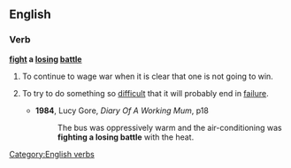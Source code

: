 ==English==

===Verb===
'''[[fight]] a [[losing]] [[battle]]'''
[[Category:English verbs]]

# To continue to wage war when it is clear that one is not going to win.
# {{label|en|idiomatic}}To try to do something so [[difficult]] that it will probably end in [[failure]].
#* '''1984''', Lucy Gore, ''Diary Of A Working Mum'', p18
#*: The bus was oppressively warm and the air-conditioning was '''fighting a losing battle''' with the heat.